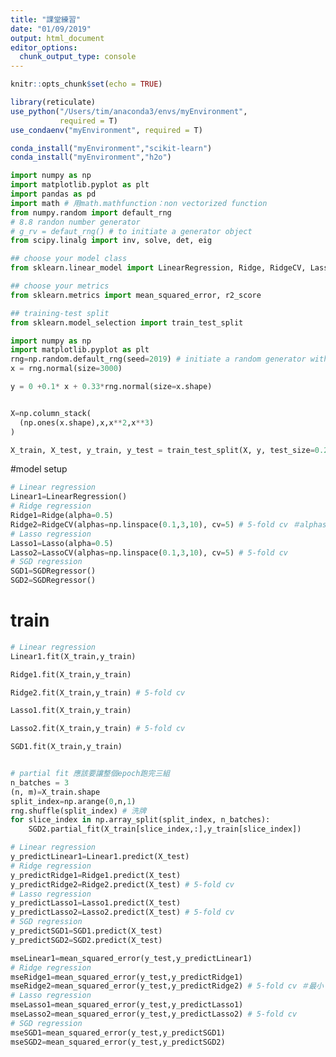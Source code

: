 ```yaml
---
title: "課堂練習"
date: "01/09/2019"
output: html_document
editor_options: 
  chunk_output_type: console
---
```


```r
knitr::opts_chunk$set(echo = TRUE)

library(reticulate)
use_python("/Users/tim/anaconda3/envs/myEnvironment",
           required = T)
use_condaenv("myEnvironment", required = T)
```

```r
conda_install("myEnvironment","scikit-learn")
conda_install("myEnvironment","h2o")
```

```python
import numpy as np
import matplotlib.pyplot as plt
import pandas as pd
import math # 用math.mathfunction：non vectorized function
from numpy.random import default_rng
# 8.8 randon number generator
# g_rv = defaut_rng() # to initiate a generator object
from scipy.linalg import inv, solve, det, eig

```

```python
## choose your model class
from sklearn.linear_model import LinearRegression, Ridge, RidgeCV, Lasso, LassoCV, SGDRegressor

## choose your metrics
from sklearn.metrics import mean_squared_error, r2_score

## training-test split
from sklearn.model_selection import train_test_split
```

```python
import numpy as np                                     
import matplotlib.pyplot as plt      
rng=np.random.default_rng(seed=2019) # initiate a random generator with seed 2019, for replication purpose
x = rng.normal(size=3000)

y = 0 +0.1* x + 0.33*rng.normal(size=x.shape)    


X=np.column_stack(
  (np.ones(x.shape),x,x**2,x**3)
)

X_train, X_test, y_train, y_test = train_test_split(X, y, test_size=0.25, random_state=42)
```

#model setup
```python
# Linear regression
Linear1=LinearRegression()
# Ridge regression
Ridge1=Ridge(alpha=0.5)
Ridge2=RidgeCV(alphas=np.linspace(0.1,3,10), cv=5) # 5-fold cv ＃alphas選擇具有確定性，可能會有誤差
# Lasso regression
Lasso1=Lasso(alpha=0.5)
Lasso2=LassoCV(alphas=np.linspace(0.1,3,10), cv=5) # 5-fold cv
# SGD regression
SGD1=SGDRegressor()
SGD2=SGDRegressor()
```


# train
```python
# Linear regression
Linear1.fit(X_train,y_train)

Ridge1.fit(X_train,y_train)

Ridge2.fit(X_train,y_train) # 5-fold cv

Lasso1.fit(X_train,y_train)

Lasso2.fit(X_train,y_train) # 5-fold cv

SGD1.fit(X_train,y_train)


# partial fit 應該要讓整個epoch跑完三組
n_batches = 3
(n, m)=X_train.shape
split_index=np.arange(0,n,1)
rng.shuffle(split_index) # 洗牌
for slice_index in np.array_split(split_index, n_batches):
    SGD2.partial_fit(X_train[slice_index,:],y_train[slice_index])
```

```python
# Linear regression
y_predictLinear1=Linear1.predict(X_test)
# Ridge regression
y_predictRidge1=Ridge1.predict(X_test)
y_predictRidge2=Ridge2.predict(X_test) # 5-fold cv
# Lasso regression
y_predictLasso1=Lasso1.predict(X_test)
y_predictLasso2=Lasso2.predict(X_test) # 5-fold cv
# SGD regression
y_predictSGD1=SGD1.predict(X_test)
y_predictSGD2=SGD2.predict(X_test)
```

```python
mseLinear1=mean_squared_error(y_test,y_predictLinear1)
# Ridge regression
mseRidge1=mean_squared_error(y_test,y_predictRidge1)
mseRidge2=mean_squared_error(y_test,y_predictRidge2) # 5-fold cv ＃最小
# Lasso regression
mseLasso1=mean_squared_error(y_test,y_predictLasso1)
mseLasso2=mean_squared_error(y_test,y_predictLasso2) # 5-fold cv
# SGD regression
mseSGD1=mean_squared_error(y_test,y_predictSGD1)
mseSGD2=mean_squared_error(y_test,y_predictSGD2)
```

